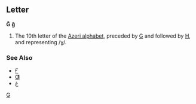 ==Letter==
'''Ǧ''' '''ǧ'''

#The 10th letter of the [[Appendix:Azeri alphabet|Azeri alphabet]], preceded by [[G]] and followed by [[H]], and representing /ɣ/.
===See Also===
*[[Ғ]]
*[[Ƣ]]
*[[غ]]
[[Category:Latin letters|G]]